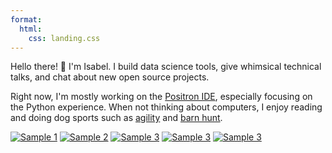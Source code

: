 ```yaml
---
format: 
  html:
    css: landing.css
---
```


```{=html}
<div class="landing-container">

  <!-- Column 1: Free Text -->
  <div class="card free-text">
    <p>
<p>
  Hello there! 👾 I'm Isabel. I build data science tools, give whimsical technical talks, and chat about new open source projects.
</p>
<p>
  
  Right now, I'm mostly working on the <a href="https://positron.posit.co/" target="_blank">Positron IDE</a>, especially focusing on the Python experience. When not thinking about computers, I enjoy reading and doing dog sports such as 
  <a href="https://en.wikipedia.org/wiki/Dog_agility" target="_blank">agility</a> and 
  <a href="https://barnhunt.com/about_bh.html" target="_blank">barn hunt</a>.
</p>


    </p>
  </div>

  <!-- Column 2: Project Table
  <div class="card project-table">
    <h2>Projects</h2>
    <table>
      <tr>
        <td class="name">Pixel Farm Game</td>
        <td class="type">Game Dev</td>
      </tr>
      <tr>
        <td class="name">Wedding Website</td>
        <td class="type">Web Design</td>
      </tr>
      <tr>
        <td class="name">Fantasy Map Generator</td>
        <td class="type">Creative Tool</td>
      </tr>
      <tr>
        <td class="name">Photo Collages</td>
        <td class="type">Art / Photography</td>
      </tr>
    </table>
  </div> -->

  <!-- Column 3: Image Collage -->
  <div class="card image-collage">
    <a href="talks/crunch2022/index.qmd" target="_blank"><img src="https://isabel.quarto.pub/crunch2022/images/thinking_abt_tools.jpg" alt="Sample 1"></a>
    <a href="talks/positconf2023/index.qmd" target="_blank"><img src="images/docstime.png" alt="Sample 2"></a>
    <a href="talks/rstudioconf2022/index.qmd" target="_blank"><img src="images/thisiscookie.png" alt="Sample 3"></a>
    <a href="talks/pydatanyc2022/index.qmd" target="_blank"><img src="https://raw.githubusercontent.com/isabelizimm/talk-pydata-nyc2022/refs/heads/main/images/deploy-not-here.jpg" alt="Sample 3"></a>
    <a href="talks/pydataglobal2022/index.qmd" target="_blank"><img src="https://raw.githubusercontent.com/isabelizimm/pydata-nyc2022/main/images/silent_error.jpeg" alt="Sample 3"></a>
  </div>

</div>
```